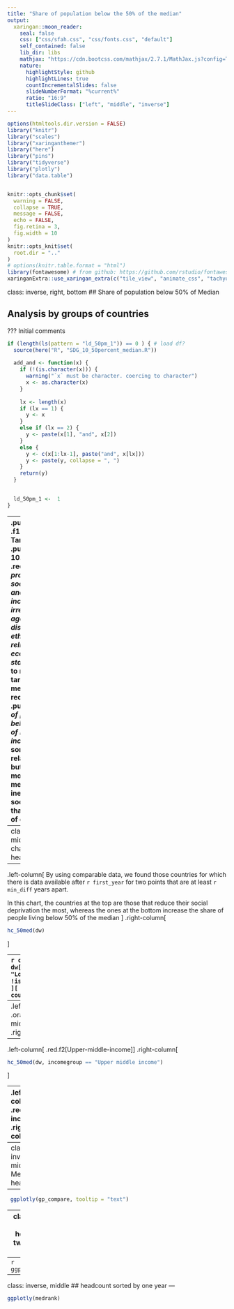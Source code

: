 ```yaml
---
title: "Share of population below the 50% of the median"
output:
  xaringan::moon_reader:
    seal: false
    css: ["css/sfah.css", "css/fonts.css", "default"]
    self_contained: false
    lib_dir: libs
    mathjax: "https://cdn.bootcss.com/mathjax/2.7.1/MathJax.js?config=TeX-MML-AM_HTMLorMML"
    nature:
      highlightStyle: github
      highlightLines: true
      countIncrementalSlides: false
      slideNumberFormat: "%current%"
      ratio: "16:9"
      titleSlideClass: ["left", "middle", "inverse"]
---
```

```r
options(htmltools.dir.version = FALSE)
library("knitr")
library("scales")
library("xaringanthemer")
library("here")
library("pins")
library("tidyverse")
library("plotly")
library("data.table")


knitr::opts_chunk$set(
  warning = FALSE,
  collapse = TRUE,
  message = FALSE,
  echo = FALSE,
  fig.retina = 3,
  fig.width = 10
)
knitr::opts_knit$set(
  root.dir = ".."
)
# options(knitr.table.format = "html")
library(fontawesome) # from github: https://github.com/rstudio/fontawesome
xaringanExtra::use_xaringan_extra(c("tile_view", "animate_css", "tachyons"))

```

class: inverse, right, bottom
## Share of population below 50% of Median

## Analysis by groups of countries

???
Initial comments
```r
if (length(ls(pattern = "ld_50pm_1")) == 0 ) { # load df?
  source(here("R", "SDG_10_50percent_median.R"))
  
  add_and <- function(x) {
    if (!(is.character(x))) {
      warning("`x` must be character. coercing to character")
      x <- as.character(x)
    }
  
    lx <- length(x)
    if (lx == 1) {
      y <- x
    }
    else if (lx == 2) {
      y <- paste(x[1], "and", x[2])
    }
    else {
      y <- c(x[1:lx-1], paste("and", x[lx]))
      y <- paste(y, collapse = ", ")
    }
    return(y)
  }

  
  ld_50pm_1 <-  1
}
```

---
.pull-left[
.f1.pv6.orange[
Target 10.2
]
]
.pull-right[
Target 10.2 seeks to .red[*empower and promote the social, economic and political inclusion of all, irrespective of age, sex, disability, race, ethnicity, origin, religion or economic or other status.*] One way to measure if this target is being met is by reducing the .purple[*Proportion of people living below 50 percent of median income.*] This is sometimes called relative poverty, but it is indeed more related to a measure of inequality and social inclusion than to a measure of deprivation. 

People who fall below this cutoff are considered relatively deprived in the sense that their socioeconomic status is substantially lower than the one of the better off in a society. Irrespective from the general economic development of a society, if the share of the population that falls below 50% of the median does not change over time, we can this society lack .purple[**social, economic and political inclusion.**]
]
---
class: inverse, middle
## Annual change in headcount

---
.left-column[
By using comparable data, we found those countries for which there is data available after `r first_year` for two points that are at least `r min_diff` years apart. 

In this chart, the countries at the top are those that reduce their social deprivation the most, whereas the ones at the bottom increase the share of people living below 50% of the median
]
.right-column[
```r
hc_50med(dw)
```
]

---
```r
cc <- dw[incomegroup == "Low income"
   & !is.na(countryname)
   ][
     order(difhc) ,
     countryname
   ]
```

.left-column[
.orange.f2[Low-income]

Low-income countries are divided in those that have decreased substantially their relative deprivation and those that have not. Among the good performers we can find `r add_and(cc[1:3])`
]
.right-column[
```r
hc_50med(dw, incomegroup == "Low income")
```
]

---
.left-column[
.orange.f2[Low-middle-income]
]
.right-column[
```r
hc_50med(dw, incomegroup == "Lower middle income")
```
]

---
.left-column[
.red.f2[Upper-middle-income]
]
.right-column[
```r
hc_50med(dw, incomegroup == "Upper middle income")
```
]

---
.left-column[
.red.f2[High-income]
]
.right-column[
```r
hc_50med(dw, incomegroup == "High income")
```
]

---
class: inverse, middle
## Median and headcount
---
```r
 ggplotly(gp_compare, tooltip = "text")
```
---
class: inverse, middle
## headcount in two years and 45 line
---
```r
ggplotly(med45)
```
---
class: inverse, middle
## headcount sorted by one year
---

```r
ggplotly(medrank)
```
